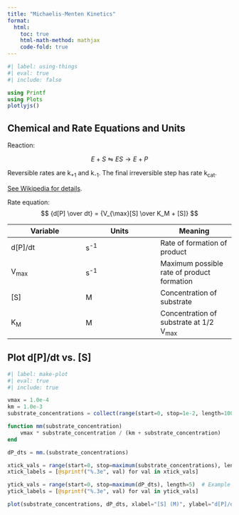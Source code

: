 ```yaml
---
title: "Michaelis-Menten Kinetics"
format:
  html:
    toc: true
    html-math-method: mathjax
    code-fold: true
---
```


```julia
#| label: using-things
#| eval: true
#| include: false

using Printf
using Plots
plotlyjs()
```

## Chemical and Rate Equations and Units

Reaction:

$$ E + S \leftrightharpoons ES \rightarrow E + P$$

Reversible rates are k<sub>+1</sub> and k<sub>-1</sub>. The final irreversible step has rate k<sub>cat</sub>.

[See Wikipedia for details](https://en.wikipedia.org/wiki/Michaelis%E2%80%93Menten_kinetics#Model).

Rate equation:
$$ {d[P] \over dt} = {V_{\max}[S] \over K_M + [S]} $$

| Variable | Units | Meaning |
|---|---|---|
| d[P]/dt | s<sup>-1</sup> | Rate of formation of product |
| V<sub>max</sub> | s<sup>-1</sup> | Maximum possible rate of product formation |
| [S] | M | Concentration of substrate |
| K<sub>M</sub> | M | Concentration of substrate at 1/2 V<sub>max</sub> |

## Plot d[P]/dt vs. [S]

```julia
#| label: make-plot
#| eval: true
#| include: true

vmax = 1.0e-4
km = 1.0e-3
substrate_concentrations = collect(range(start=0, stop=1e-2, length=100))

function mm(substrate_concentration)
    vmax * substrate_concentration / (km + substrate_concentration)
end

dP_dts = mm.(substrate_concentrations)

xtick_vals = range(start=0, stop=maximum(substrate_concentrations), length=5)  # Example x-tick positions
xtick_labels = [@sprintf("%.3e", val) for val in xtick_vals]

ytick_vals = range(start=0, stop=maximum(dP_dts), length=5)  # Example x-tick positions
ytick_labels = [@sprintf("%.3e", val) for val in ytick_vals]

plot(substrate_concentrations, dP_dts, xlabel="[S] (M)", ylabel="d[P]/dt (M/min)", xticks=(xtick_vals, xtick_labels), yticks=(ytick_vals, ytick_labels), xlims=(0, 1.1e-2))
```
